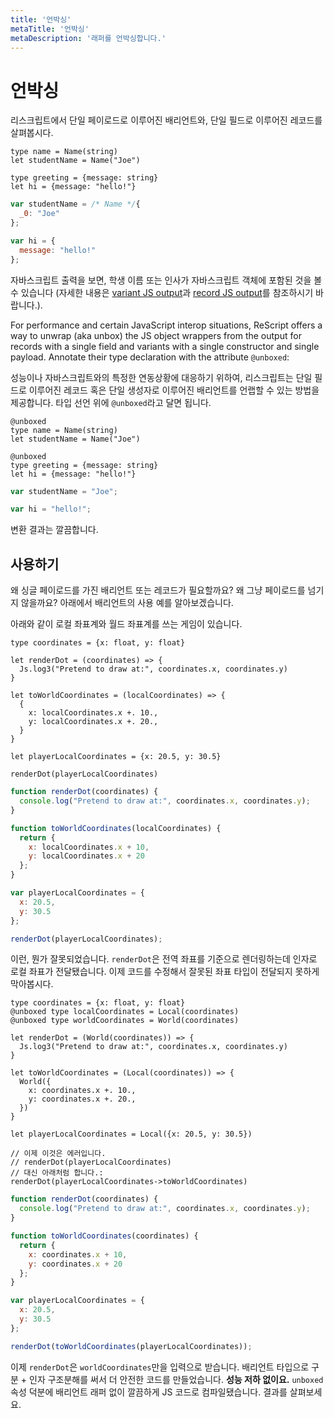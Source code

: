 ```yaml
---
title: '언박싱'
metaTitle: '언박싱'
metaDescription: '래퍼를 언박싱합니다.'
---
```


# 언박싱

<!--Consider a ReScript variant with a single payload, and a record with a single field: -->

리스크립트에서 단일 페이로드로 이루어진 배리언트와, 단일 필드로 이루어진 레코드를 살펴봅시다.

```resonml
type name = Name(string)
let studentName = Name("Joe")

type greeting = {message: string}
let hi = {message: "hello!"}
```
```js
var studentName = /* Name */{
  _0: "Joe"
};

var hi = {
  message: "hello!"
};
```

<!--
If you check the JavaScript output, you'll see the `studentName` and `hi` JS object, as expected (see the [variant JS output](variant#javascript-output) and [record JS output](record#javascript-output) sections for details).
-->

자바스크립트 출력을 보면, 학생 이름 또는 인사가 자바스크립트 객체에 포함된 것을 볼 수 있습니다 (자세한 내용은 [variant JS output](variant#javascript-output)과 [record JS output](record#javascript-output)를 참조하시기 바랍니다.). 

For performance and certain JavaScript interop situations, ReScript offers a way to unwrap (aka unbox) the JS object wrappers from the output for records with a single field and variants with a single constructor and single payload. Annotate their type declaration with the attribute `@unboxed`:

성능이나 자바스크립트와의 특정한 연동상황에 대응하기 위하여, 리스크립트는 단일 필드로 이루어진 레코드 혹은 단일 생성자로 이루어진 배리언트를 언랩할 수 있는 방법을 제공합니다. 타입 선언 위에 `@unboxed`라고 달면 됩니다.


```resonml
@unboxed
type name = Name(string)
let studentName = Name("Joe")

@unboxed
type greeting = {message: string}
let hi = {message: "hello!"}
```
```js
var studentName = "Joe";

var hi = "hello!";
```

<!-- Check the new output! Clean.-->

변환 결과는 깔끔합니다.

## 사용하기

<!-- Why would you ever want a variant or a record with a single payload? Why not just... pass the payload? Here's one use-case for variant.

Suppose you have a game with a local/global coordinate system: -->

왜 싱글 페이로드를 가진 배리언트 또는 레코드가 필요할까요? 왜 그냥 페이로드를 넘기지 않을까요? 아래에서 배리언트의 사용 예를 알아보겠습니다.

아래와 같이 로컬 좌표계와 월드 좌표계를 쓰는 게임이 있습니다.

```reasonml example
type coordinates = {x: float, y: float}

let renderDot = (coordinates) => {
  Js.log3("Pretend to draw at:", coordinates.x, coordinates.y)
}

let toWorldCoordinates = (localCoordinates) => {
  {
    x: localCoordinates.x +. 10.,
    y: localCoordinates.x +. 20.,
  }
}

let playerLocalCoordinates = {x: 20.5, y: 30.5}

renderDot(playerLocalCoordinates)
```
```js
function renderDot(coordinates) {
  console.log("Pretend to draw at:", coordinates.x, coordinates.y);
}

function toWorldCoordinates(localCoordinates) {
  return {
    x: localCoordinates.x + 10,
    y: localCoordinates.x + 20
  };
}

var playerLocalCoordinates = {
  x: 20.5,
  y: 30.5
};

renderDot(playerLocalCoordinates);
```

<!-- Oops, that's wrong! `renderDot` should have taken global coordinates, not local ones... Let's prevent passing the wrong kind of coordinates: -->

이런, 뭔가 잘못되었습니다. `renderDot`은 전역 좌표를 기준으로 렌더링하는데 인자로 로컬 좌표가 전달됐습니다.
이제 코드를 수정해서 잘못된 좌표 타입이 전달되지 못하게 막아봅시다.


```reasonml example
type coordinates = {x: float, y: float}
@unboxed type localCoordinates = Local(coordinates)
@unboxed type worldCoordinates = World(coordinates)

let renderDot = (World(coordinates)) => {
  Js.log3("Pretend to draw at:", coordinates.x, coordinates.y)
}

let toWorldCoordinates = (Local(coordinates)) => {
  World({
    x: coordinates.x +. 10.,
    y: coordinates.x +. 20.,
  })
}

let playerLocalCoordinates = Local({x: 20.5, y: 30.5})

// 이제 이것은 에러입니다.
// renderDot(playerLocalCoordinates)
// 대신 아래처럼 합니다.:
renderDot(playerLocalCoordinates->toWorldCoordinates)
```
```js
function renderDot(coordinates) {
  console.log("Pretend to draw at:", coordinates.x, coordinates.y);
}

function toWorldCoordinates(coordinates) {
  return {
    x: coordinates.x + 10,
    y: coordinates.x + 20
  };
}

var playerLocalCoordinates = {
  x: 20.5,
  y: 30.5
};

renderDot(toWorldCoordinates(playerLocalCoordinates));
```

<!-- Now `renderDot` only takes `worldCoordinates`. Through a nice combination of using distinct variant types + argument destructuring, we've achieved better safety **without compromising on performance**: the `unboxed` attribute compiled to clean, variant-wrapper-less JS code! Check the output.

As for a record with a single field, the use-cases are a bit more edgy. We won't mention them here. -->
이제 `renderDot`은 `worldCoordinates`만을 입력으로 받습니다.
배리언트 타입으로 구분 + 인자 구조분해를 써서 더 안전한 코드를 만들었습니다. **성능 저하 없이요.**
`unboxed` 속성 덕분에 배리언트 래퍼 없이 깔끔하게 JS 코드로 컴파일됐습니다. 결과를 살펴보세요.
